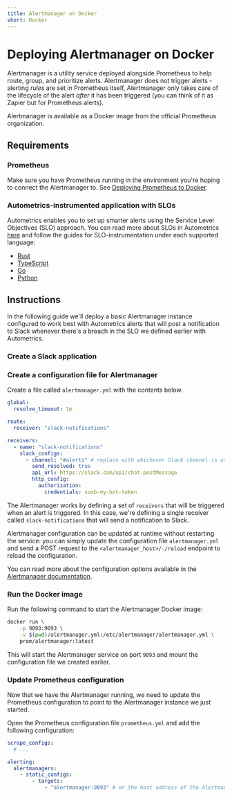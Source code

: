 ```yaml
---
title: Alertmanager on Docker
short: Docker
---
```



# Deploying Alertmanager on Docker 

Alertmanager is a utility service deployed alongside Prometheus to help route, group, and prioritize alerts. Alertmanager does not trigger alerts - alerting *rules* are set in Prometheus itself, Alertmanager only takes care of the lifecycle of the alert *after* it has been triggered (you can think of it as Zapier but for Prometheus alerts).

Alertmanager is available as a Docker image from the official Prometheus organization.

## Requirements

### Prometheus

Make sure you have Prometheus running in the environment you're hoping to connect the Alertmanager to. See [Deploying Prometheus to Docker](deploying-prometheus/docker).

### Autometrics-instrumented application with SLOs

Autometrics enables you to set up smarter alerts using the Service Level Objectives (SLO) approach. You can read more about SLOs in Autometrics [here](/slo) and follow the guides for SLO-instrumentation under each supported language:

- [Rust](/rust/adding-alerts-and-slos)
- [TypeScript](/typescript/adding-alerts-and-slos)
- [Go](/go/adding-alerts-and-slos)
- [Python](/python/adding-alerts-and-slos)

## Instructions

In the following guide we'll deploy a basic Alertmanager instance configured to work best with Autometrics alerts that will post a notification to Slack whenever there's a breach in the SLO we defined earlier with Autometrics.

<Steps>

### Create a Slack application

<CreateSlackApplication />

### Create a configuration file for Alertmanager

Create a file called `alertmanager.yml` with the contents below. 

```yaml filename="alertmanager.yml"
global:
  resolve_timeout: 1m

route:
  receiver: "slack-notifications"

receivers:
  - name: "slack-notifications"
    slack_configs:
      - channel: "#alerts" # replace with whichever Slack channel is used
        send_resolved: true
        api_url: https://slack.com/api/chat.postMessage
        http_config:
          authorization:
            credentials: xoxb-my-bot-token
```

The Alertmanager works by defining a set of `receivers` that will be triggered when an alert is triggered. In this case, we're defining a single receiver called `slack-notifications` that will send a notification to Slack.

Alertmanager configuration can be updated at runtime without restarting the service: you can simply update the configuration file `alertmanager.yml` and send a POST request to the `<alertmanager_host>/-/reload` endpoint to reload the configuration.

You can read more about the configuration options available in the [Alertmanager documentation](https://prometheus.io/docs/alerting/latest/configuration/).

### Run the Docker image

Run the following command to start the Alertmanager Docker image:

```bash
docker run \
    -p 9093:9093 \
    -v $(pwd)/alertmanager.yml:/etc/alertmanager/alertmanager.yml \
    prom/alertmanager:latest
```

This will start the Alertmanager service on port `9093` and mount the configuration file we created earlier.

### Update Prometheus configuration

Now that we have the Alertmanager running, we need to update the Prometheus configuration to point to the Alertmanager instance we just started.

Open the Prometheus configuration file `prometheus.yml` and add the following configuration:

```yaml filename="prometheus.yml"
scrape_configs:
  # ...

alerting:
  alertmanagers:
    - static_configs:
        - targets:
            - "alertmanager:9093" # or the host address of the Alertmanager instance
```

</Steps>
